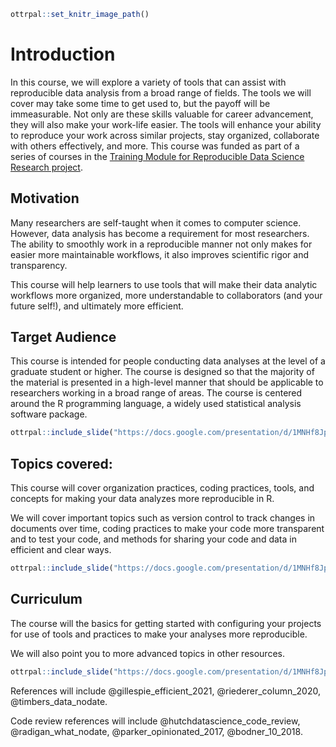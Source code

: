 
```r
ottrpal::set_knitr_image_path()
```

# Introduction

In this course, we will explore a variety of tools that can assist with reproducible data analysis from a broad range of fields. The tools we will cover may take some time to get used to, but the payoff will be immeasurable. Not only are these skills valuable for career advancement, they will also make your work-life easier. The tools will enhance your ability to reproduce your work across similar projects, stay organized, collaborate with others effectively, and more. This course was funded as part of a series of courses in the [Training Module for Reproducible Data Science Research project](https://reporter.nih.gov/search/k_pXzn8wfUeEvaWpnzIToA/project-details/10663171).

  
## Motivation

Many researchers are self-taught when it comes to computer science. However, data analysis has become a requirement for most researchers. The ability to smoothly work in a reproducible manner not only makes for easier more maintainable workflows, it also improves scientific rigor and transparency. 

This course will help learners to use tools that will make their data analytic workflows more organized, more understandable to collaborators (and your future self!), and ultimately more efficient.


## Target Audience  

This course is intended for people conducting data analyses at the level of a graduate student or higher. The course is designed so that the majority of the material is presented in a high-level manner that should be applicable to researchers working in a broad range of areas. The course is centered around the R programming language, a widely used statistical analysis software package. 



```r
ottrpal::include_slide("https://docs.google.com/presentation/d/1MNHf8JpolaEP_vQ_kB-1xRBF9wo3haCArRu117hBoHA/edit#slide=id.g33bf0789107_101_14")
```

## Topics covered: 

This course will cover organization practices, coding practices, tools, and concepts for making your data analyzes more reproducible in R. 

We will cover important topics such as version control to track changes in documents over time, coding practices to make your code more transparent and to test your code, and methods for sharing your code and data in efficient and clear ways. 

```r
ottrpal::include_slide("https://docs.google.com/presentation/d/1MNHf8JpolaEP_vQ_kB-1xRBF9wo3haCArRu117hBoHA/edit#slide=id.g33bf0789107_101_33")
```



## Curriculum

The course will the basics for getting started with configuring your projects for use of tools and practices to make your analyses more reproducible. 

We will also point you to more advanced topics in other resources.

```r
ottrpal::include_slide("https://docs.google.com/presentation/d/1MNHf8JpolaEP_vQ_kB-1xRBF9wo3haCArRu117hBoHA/edit#slide=id.g33c01fedb5a_0_1")
```
  
References will include @gillespie_efficient_2021, @riederer_column_2020, @timbers_data_nodate.

Code review references will include @hutchdatascience_code_review, @radigan_what_nodate, @parker_opinionated_2017, @bodner_10_2018.
